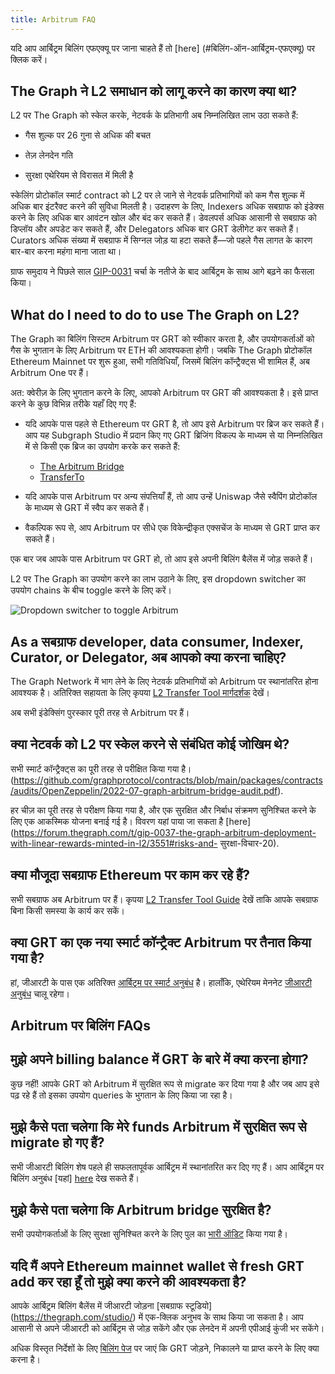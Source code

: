 ```yaml
---
title: Arbitrum FAQ
---
```


यदि आप आर्बिट्रम बिलिंग एफएक्यू पर जाना चाहते हैं तो [here] (#बिलिंग-ऑन-आर्बिट्रम-एफएक्यू) पर क्लिक करें।

## The Graph ने L2 समाधान को लागू करने का कारण क्या था?

L2 पर The Graph को स्केल करके, नेटवर्क के प्रतिभागी अब निम्नलिखित लाभ उठा सकते हैं:

- गैस शुल्क पर 26 गुना से अधिक की बचत

- तेज़ लेनदेन गति

- सुरक्षा एथेरियम से विरासत में मिली है

स्केलिंग प्रोटोकॉल स्मार्ट contract को L2 पर ले जाने से नेटवर्क प्रतिभागियों को कम गैस शुल्क में अधिक बार इंटरैक्ट करने की सुविधा मिलती है। उदाहरण के लिए, Indexers अधिक सबग्राफ को इंडेक्स करने के लिए अधिक बार आवंटन खोल और बंद कर सकते हैं। डेवलपर्स अधिक आसानी से सबग्राफ को डिप्लॉय और अपडेट कर सकते हैं, और Delegators अधिक बार GRT डेलीगेट कर सकते हैं। Curators अधिक संख्या में सबग्राफ में सिग्नल जोड़ या हटा सकते हैं—जो पहले गैस लागत के कारण बार-बार करना महंगा माना जाता था।

ग्राफ समुदाय ने पिछले साल [GIP-0031](https://forum.thegraph.com/t/gip-0031-arbitrum-grt-bridge/3305) चर्चा के नतीजे के बाद आर्बिट्रम के साथ आगे बढ़ने का फैसला किया।

## What do I need to do to use The Graph on L2?

The Graph का बिलिंग सिस्टम Arbitrum पर GRT को स्वीकार करता है, और उपयोगकर्ताओं को गैस के भुगतान के लिए Arbitrum पर ETH की आवश्यकता होगी। जबकि The Graph प्रोटोकॉल Ethereum Mainnet पर शुरू हुआ, सभी गतिविधियाँ, जिसमें बिलिंग कॉन्ट्रैक्ट्स भी शामिल हैं, अब Arbitrum One पर हैं।

अत: क्वेरीज़ के लिए भुगतान करने के लिए, आपको Arbitrum पर GRT की आवश्यकता है। इसे प्राप्त करने के कुछ विभिन्न तरीके यहाँ दिए गए हैं:

- यदि आपके पास पहले से Ethereum पर GRT है, तो आप इसे Arbitrum पर ब्रिज कर सकते हैं। आप यह Subgraph Studio में प्रदान किए गए GRT ब्रिजिंग विकल्प के माध्यम से या निम्नलिखित में से किसी एक ब्रिज का उपयोग करके कर सकते हैं:
  - [The Arbitrum Bridge](https://bridge.arbitrum.io/?l2ChainId=42161)
  - [TransferTo](https://transferto.xyz/swap)

- यदि आपके पास Arbitrum पर अन्य संपत्तियाँ हैं, तो आप उन्हें Uniswap जैसे स्वैपिंग प्रोटोकॉल के माध्यम से GRT में स्वैप कर सकते हैं।

- वैकल्पिक रूप से, आप Arbitrum पर सीधे एक विकेन्द्रीकृत एक्सचेंज के माध्यम से GRT प्राप्त कर सकते हैं।

एक बार जब आपके पास Arbitrum पर GRT हो, तो आप इसे अपनी बिलिंग बैलेंस में जोड़ सकते हैं।

L2 पर The Graph का उपयोग करने का लाभ उठाने के लिए, इस dropdown switcher का उपयोग chains के बीच toggle करने के लिए करें।

![Dropdown switcher to toggle Arbitrum](/img/arbitrum-screenshot-toggle.png)

## As a सबग्राफ developer, data consumer, Indexer, Curator, or Delegator, अब आपको क्या करना चाहिए?

The Graph Network में भाग लेने के लिए नेटवर्क प्रतिभागियों को Arbitrum पर स्थानांतरित होना आवश्यक है। अतिरिक्त सहायता के लिए कृपया [L2 Transfer Tool मार्गदर्शक](/archived/arbitrum/l2-transfer-tools-guide/) देखें।

अब सभी इंडेक्सिंग पुरस्कार पूरी तरह से Arbitrum पर हैं।

## क्या नेटवर्क को L2 पर स्केल करने से संबंधित कोई जोखिम थे?

सभी स्मार्ट कॉन्ट्रैक्ट्स का पूरी तरह से परीक्षित किया गया है। (https://github.com/graphprotocol/contracts/blob/main/packages/contracts/audits/OpenZeppelin/2022-07-graph-arbitrum-bridge-audit.pdf).

हर चीज़ का पूरी तरह से परीक्षण किया गया है, और एक सुरक्षित और निर्बाध संक्रमण सुनिश्चित करने के लिए एक आकस्मिक योजना बनाई गई है। विवरण यहां पाया जा सकता है [here] (https://forum.thegraph.com/t/gip-0037-the-graph-arbitrum-deployment-with-linear-rewards-minted-in-l2/3551#risks-and- सुरक्षा-विचार-20).

## क्या मौजूदा सबग्राफ Ethereum पर काम कर रहे हैं?

सभी सबग्राफ अब Arbitrum पर हैं। कृपया [L2 Transfer Tool Guide](/archived/arbitrum/l2-transfer-tools-guide/) देखें ताकि आपके सबग्राफ बिना किसी समस्या के कार्य कर सकें।

## क्या GRT का एक नया स्मार्ट कॉन्ट्रैक्ट Arbitrum पर तैनात किया गया है?

हां, जीआरटी के पास एक अतिरिक्त [आर्बिट्रम पर स्मार्ट अनुबंध](https://arbiscan.io/address/0x9623063377ad1b27544c965ccd7342f7ea7e88c7) है। हालाँकि, एथेरियम मेननेट [जीआरटी अनुबंध](https://etherscan.io/token/0xc944e90c64b2c07662a292be6244bdf05cda44a7) चालू रहेगा।

## Arbitrum पर बिलिंग FAQs

## मुझे अपने billing balance में GRT के बारे में क्या करना होगा?

कुछ नहीं! आपके GRT को Arbitrum में सुरक्षित रूप से migrate कर दिया गया है और जब आप इसे पढ़ रहे हैं तो इसका उपयोग queries के भुगतान के लिए किया जा रहा है।

## मुझे कैसे पता चलेगा कि मेरे funds Arbitrum में सुरक्षित रूप से migrate हो गए हैं?

सभी जीआरटी बिलिंग शेष पहले ही सफलतापूर्वक आर्बिट्रम में स्थानांतरित कर दिए गए हैं। आप आर्बिट्रम पर बिलिंग अनुबंध [यहां] [here](https://arbiscan.io/address/0x1B07D3344188908Fb6DEcEac381f3eE63C48477a) देख सकते हैं।

## मुझे कैसे पता चलेगा कि Arbitrum bridge सुरक्षित है?

सभी उपयोगकर्ताओं के लिए सुरक्षा सुनिश्चित करने के लिए पुल का [भारी ऑडिट](https://code4rena.com/contests/2022-10-the-graph-l2-bridge-contest) किया गया है।

## यदि मैं अपने Ethereum mainnet wallet से fresh GRT add कर रहा हूँ तो मुझे क्या करने की आवश्यकता है?

आपके आर्बिट्रम बिलिंग बैलेंस में जीआरटी जोड़ना [सबग्राफ स्टूडियो] (https://thegraph.com/studio/) में एक-क्लिक अनुभव के साथ किया जा सकता है। आप आसानी से अपने जीआरटी को आर्बिट्रम से जोड़ सकेंगे और एक लेनदेन में अपनी एपीआई कुंजी भर सकेंगे।

अधिक विस्तृत निर्देशों के लिए [ बिलिंग पेज](/subgraphs/billing/) पर जाएं कि GRT जोड़ने, निकालने या प्राप्त करने के लिए क्या करना है।
